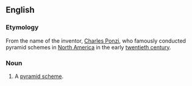 ==English==
===Etymology===
From the name of the inventor, [[w:Charles Ponzi|Charles Ponzi]], who famously conducted pyramid schemes in [[North America]] in the early [[twentieth century]].

===Noun===
{{en-noun|[[Ponzi]] [[scheme]]}}

#A [[pyramid scheme]].
<!--Any pyramid scheme, or a particular kind?-->
<!--Is Ponzi capitalised? 98/ first 100 raw b.g.c. hits are for capitalized Ponzi.-->